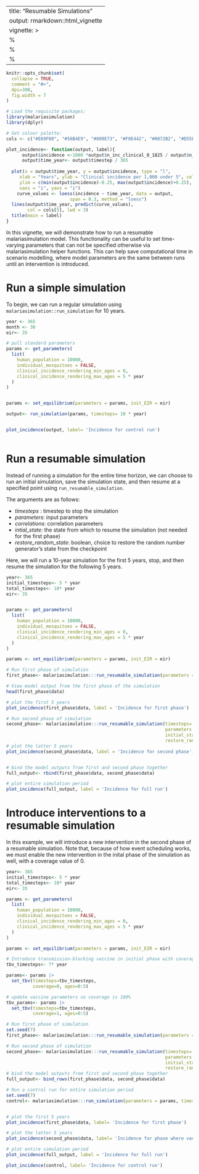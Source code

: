 
---
title: "Resumable Simulations"
output: rmarkdown::html_vignette
vignette: >
  %\VignetteIndexEntry{Resumable}
  %\VignetteEngine{knitr::rmarkdown}
  %\VignetteEncoding{UTF-8}
---

```r
knitr::opts_chunk$set(
  collapse = TRUE,
  comment = "#>",
  dpi=300,
  fig.width = 7
)
```

```r
# Load the requisite packages:
library(malariasimulation)
library(dplyr)

# Set colour palette:
cols <- c("#E69F00", "#56B4E9", "#009E73", "#F0E442", "#0072B2", "#D55E00", "#CC79A7")

plot_incidence<- function(output, label){
      output$incidence <-1000 *output$n_inc_clinical_0_1825 / output$n_0_1825
      output$time_year<- output$timestep / 365
      
  plot(x = output$time_year, y = output$incidence, type = "l",
     xlab = "Years", ylab = "Clinical incidence per 1,000 under 5", col = cols[1],
     ylim = c(min(output$incidence)-0.25, max(output$incidence)+0.25),
     xaxs = "i", yaxs = "i")
    curve_values <- loess(incidence ~ time_year, data = output,
                        span = 0.3, method = "loess") 
  lines(output$time_year, predict(curve_values),
        col = cols[5], lwd = 3)
  title(main = label)
}
```

In this vignette, we will demonstrate how to run a resumable malariasimulation model. This functionality can be useful to set time-varying parameters that can not be specified otherwise via malariasimulation helper functions. This can help save computational time in scenario modelling, where model parameters are the same between runs until an intervention is introduced.


#   Run a simple simulation
To begin, we can run a regular simulation using `malariasimulation::run_simulation` for 10 years.


```r
year <- 365
month <- 30
eir<- 35

# pull standard parameters
params <- get_parameters(
  list(
    human_population = 10000,
    individual_mosquitoes = FALSE,
    clinical_incidence_rendering_min_ages = 0,
    clinical_incidence_rendering_max_ages = 5 * year
  )
)


params <- set_equilibrium(parameters = params, init_EIR = eir)

output<- run_simulation(params, timesteps= 10 * year)


plot_incidence(output, label= 'Incidence for control run')



```

#   Run a resumable simulation

Instead of running a simulation for the entire time horizon, we can choose to run an initial simulation, save the simulation state, and then resume at a specified point using `run_resumable_simulation`.

The arguments are as follows:

* *timesteps* : timestep to stop the simulation
* *parameters*: input parameters
* *correlations*: correlation parameters
* *intial_state*: the state from which to resume the simulation (not needed for the first phase)
* *restore_random_state*: boolean, choice to restore the random number generator's state from the checkpoint

Here, we will run a 10-year simulation for the first 5 years, stop, and then resume the simulation for the following 5 years.

```r
year<- 365
initial_timesteps<- 5 * year
total_timesteps<- 10* year
eir<- 35


params <- get_parameters(
  list(
    human_population = 10000,
    individual_mosquitoes = FALSE,
    clinical_incidence_rendering_min_ages = 0,
    clinical_incidence_rendering_max_ages = 5 * year
  )
)

params <- set_equilibrium(parameters = params, init_EIR = eir)

# Run first phase of simulation
first_phase<- malariasimulation:::run_resumable_simulation(parameters = params, timesteps= initial_timesteps)

# View model output from the first phase of the simulation
head(first_phase$data)

# plot the first 5 years
plot_incidence(first_phase$data, label = 'Incidence for first phase')

# Run second phase of simulation
second_phase<- malariasimulation:::run_resumable_simulation(timesteps= total_timesteps,
                                                            parameters = params,
                                                            initial_state = first_phase$state,
                                                            restore_random_state = TRUE)
# plot the latter 5 years
plot_incidence(second_phase$data, label = 'Incidence for second phase')


# bind the model outputs from first and second phase together
full_output<- rbind(first_phase$data, second_phase$data)

# plot entire simulation period
plot_incidence(full_output, label = 'Incidence for full run')


```


# Introduce interventions to a resumable simulation

In this example, we will introduce a new intervention in the second phase of a resumable simulation. Note that, because of how event scheduling works, we must enable the new intervention in the inital phase of the simulation as well, with a coverage value of 0.


```r
year<- 365
initial_timesteps<- 5 * year
total_timesteps<- 10* year
eir<- 35

params <- get_parameters(
  list(
    human_population = 10000,
    individual_mosquitoes = FALSE,
    clinical_incidence_rendering_min_ages = 0,
    clinical_incidence_rendering_max_ages = 5 * year
  )
)

params <- set_equilibrium(parameters = params, init_EIR = eir)

# Introduce transmission-blocking vaccine in initial phase with coverage value of 0
tbv_timesteps<- 7* year

params<- params |>
  set_tbv(timesteps=tbv_timesteps, 
          coverage=0, ages=0:5)

# update vaccine parameters so coverage is 100%
tbv_params<- params |>
  set_tbv(timesteps=tbv_timesteps, 
          coverage=1, ages=0:5)

# Run first phase of simulation
set.seed(7)
first_phase<- malariasimulation:::run_resumable_simulation(parameters = params, timesteps= initial_timesteps)

# Run second phase of simulation
second_phase<- malariasimulation:::run_resumable_simulation(timesteps= total_timesteps,
                                                            parameters = tbv_params,
                                                            initial_state = first_phase$state,
                                                            restore_random_state = TRUE)
# bind the model outputs from first and second phase together
full_output<- bind_rows(first_phase$data, second_phase$data)

# Run a control run for entire simulation period
set.seed(7)
control<- malariasimulation:::run_simulation(parameters = params, timesteps= total_timesteps)


# plot the first 5 years
plot_incidence(first_phase$data, label= 'Incidence for first phase')

# plot the latter 5 years
plot_incidence(second_phase$data, label= 'Incidence for phase where vaccine was introduced')

# plot entire simulation period
plot_incidence(full_output, label = 'Incidence for full run')

plot_incidence(control, label= 'Incidence for control run')

```



